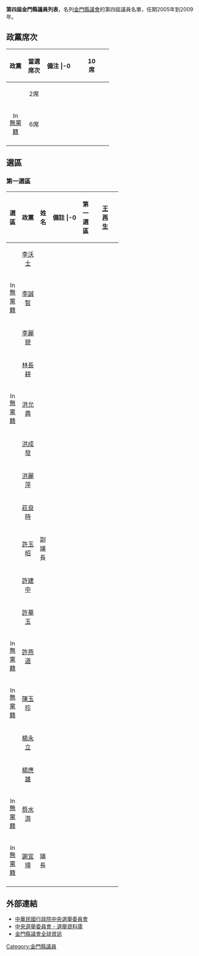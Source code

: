 '''第四屆金門縣議員列表'''，名列[[金門縣議會|金門縣議會]]的第四屆議員名單，任期2005年到2009年。

== 政黨席次 ==
{| class="wikitable" width=55%
!width=15%|政黨 !!width=15%|當選席次 !!width=25%|備注
|-0
| align="center"|{{Kmt|16px}}||align="center"|10席||align="center"|
|-
| align="center"|{{np|16px}}||align="center"|2席||align="center"|
|-
| align="center"|[[File:Independent_candidate_icon_(TW).svg|16px]] [[無黨籍|無黨籍]]||align="center"|6席||align="center"|
|-
|}

== 選區 ==
=== 第一選區 ===
{| class="wikitable" width=60%
!width=10%|選區 !!width=15%|政黨 !!width=10%|姓名 !!width=25%|備註
|-0
| rowspan="18" align="center"|第一選區||align="center"|{{Kmt|16px}}||align="center"|[[王再生|王再生]]||
|-
| align="center"|{{np|16px}}||align="center"|[[李沃士|李沃士]]||
|-
| align="center"|[[File:Independent_candidate_icon_(TW).svg|16px]] [[無黨籍|無黨籍]]||align="center"|[[李誠智|李誠智]]||
|-
| align="center"|{{Kmt|16px}}||align="center"|[[李麗貌|李麗貌]]||
|-
| align="center"|{{Kmt|16px}}||align="center"|[[林長耕|林長耕]]||
|-
| align="center"|[[File:Independent_candidate_icon_(TW).svg|16px]] [[無黨籍|無黨籍]]||align="center"|[[洪允典|洪允典]]||
|-
| align="center"|{{Kmt|16px}}||align="center"|[[洪成發|洪成發]]||
|-
| align="center"|{{Kmt|16px}}||align="center"|[[洪麗萍|洪麗萍]]||
|-
| align="center"|{{Kmt|16px}}||align="center"|[[莊良時|莊良時]]||
|-
| align="center"|{{Kmt|16px}}||align="center"|[[許玉昭|許玉昭]]||副議長
|-
| align="center"|{{Kmt|16px}}||align="center"|[[許建中|許建中]]||
|-
| align="center"|{{Kmt|16px}}||align="center"|[[許華玉|許華玉]]||
|-
| align="center"|[[File:Independent_candidate_icon_(TW).svg|16px]] [[無黨籍|無黨籍]]||align="center"|[[許燕道|許燕道]]||
|-
| align="center"|[[File:Independent_candidate_icon_(TW).svg|16px]] [[無黨籍|無黨籍]]||align="center"|[[陳玉珍|陳玉珍]]||
|-
| align="center"|{{Kmt|16px}}||align="center"|[[楊永立|楊永立]]||
|-
| align="center"|{{np|16px}}||align="center"|[[楊應雄|楊應雄]]||
|-
| align="center"|[[File:Independent_candidate_icon_(TW).svg|16px]] [[無黨籍|無黨籍]]||align="center"|[[蔡水游|蔡水游]]||
|-
| align="center"|[[File:Independent_candidate_icon_(TW).svg|16px]] [[無黨籍|無黨籍]]||align="center"|[[謝宜璋|謝宜璋]]||議長
|-
|}

== 外部連結 ==
* [http://www.cec.gov.tw 中華民國行政院中央選舉委員會] {{Wayback|url=http://www.cec.gov.tw/ |date=20181113210335 }}
* [https://web.archive.org/web/20040908044807/http://210.69.23.140/cec/cechead.asp 中央選舉委員會 - 選舉資料庫]
* [http://www.kmcc.gov.tw/ 金門縣議會全球資訊] {{Wayback|url=http://www.kmcc.gov.tw/ |date=20130813223830 }}

[[Category:金門縣議員|Category:金門縣議員]]